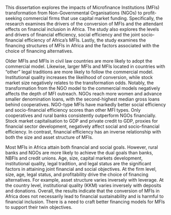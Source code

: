This dissertation explores the impacts of Microfinance Institutions (MFIs) transformation from Non-Governmental Organisations (NGOs) to profit-seeking commercial firms that use capital market funding. Specifically, the research examines the drivers of the conversion of MFIs and the attendant effects on financial inclusion in Africa. The study also explores the levels and drivers of financial efficiency, social efficiency and the joint socio-financial efficiency of Africa's MFIs. Lastly, the study examines the financing structures of MFIs in Africa and the factors associated with the choice of financing alternatives. 

Older MFIs and MFIs in civil law countries are more likely to adopt the commercial model. Likewise, larger MFIs and MFIs located in countries with "other" legal traditions are more likely to follow the commercial model. Institutional quality increases the likelihood of conversion, while stock market size negatively relates to the transformation odds. Notably, the transformation from the NGO model to the commercial models negatively affects the depth of MFI outreach. NGOs reach more women and advance smaller denomination loans, with the second-highest median gross loans behind cooperatives. NGO-type MFIs have markedly better social efficiency and socio-financial efficiency scores than other MFI types. Only cooperatives and rural banks consistently outperform NGOs financially. Stock market capitalisation to GDP and private credit to GDP, proxies for financial sector development, negatively affect social and socio-financial efficiency. In contrast, financial efficiency has an inverse relationship with both the size and asset structure of MFIs. 

Most MFIs in Africa attain both financial and social goals. However, rural banks and NGOs are more likely to achieve the dual goals than banks, NBFIs and credit unions. Age, size, capital markets development, institutional quality, legal tradition, and legal status are the significant factors in attaining joint financial and social objectives. At the firm level, size, age, legal status, and profitability drive the choice of financing alternatives. For example, asset structure varies inversely with leverage. At the country level, institutional quality (KKM) varies inversely with deposits and donations. Overall, the results indicate that the conversion of MFIs in Africa does not necessarily lead to financial sustainability and is harmful to financial inclusion. There is a need to craft better financing models for MFIs to support their twin objectives. 



